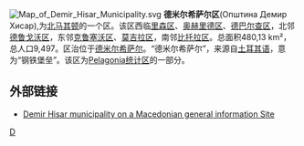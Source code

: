 [[File:Map_of_Demir_Hisar_Municipality.svg|right]]
'''德米尔希萨尔区'''(Општина Демир Хисар),为[[北马其顿|北马其顿]]的一个区。该区西临[[里森区|里森区]]、[[奥赫里德区|奥赫里德区]]、[[德巴尔查区|德巴尔查区]]，北邻[[德鲁戈沃区|德鲁戈沃区]]，东邻[[克鲁塞沃区|克鲁塞沃区]]、[[莫吉拉区|莫吉拉区]]，南邻[[比托拉区|比托拉区]]。总面积480,13 km²，总人口9,497。区治位于[[德米尔希萨尔|德米尔希萨尔]]。“德米尔希萨尔”，来源自[[土耳其语|土耳其语]]，意为“钢铁堡垒”。该区为[[Pelagonia统计区|Pelagonia统计区]]的一部分。

==外部链接==
* [https://web.archive.org/web/20080321033757/http://www.makedonija.name/municipalities.php?page=demir_hisar Demir Hisar municipality on a Macedonian general information Site]

{{馬其頓行政區劃}}

[[Category:北马其顿行政区划|D]]